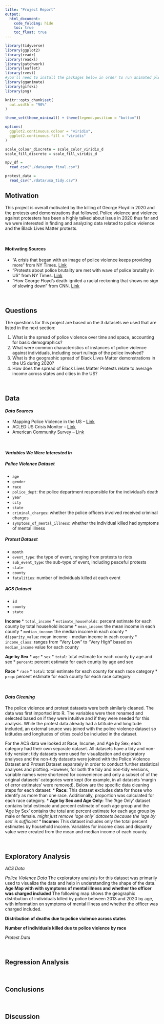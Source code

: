 ```yaml
---
title: "Project Report"
output: 
  html_document:
    code_folding: hide
    toc: true
    toc_float: true
---
```


```r
library(tidyverse)
library(ggplot2)
library(readr)
library(readxl)
library(patchwork)
library(leaflet)
library(rvest)
#you'll need to install the packages below in order to run animated plots or knit
library(gganimate)
library(gifski)
library(png)

knitr::opts_chunk$set(
  out.width = "90%"
)

theme_set(theme_minimal() + theme(legend.position = "bottom"))

options(
  ggplot2.continuous.colour = "viridis",
  ggplot2.continuous.fill = "viridis"
)

scale_colour_discrete = scale_color_viridis_d
scale_fill_discrete = scale_fill_viridis_d

mpv_df =
  read_csv("./data/mpv_final.csv")

protest_data =
  read_csv("./data/usa_tidy.csv")
```

<style type="text/css">
h1 {color:slategray;}
</style>

## Motivation

This project is overall motivated by the killing of George Floyd in 2020 and the protests and demonstrations that followed. Police violence and violence against protesters has been a highly talked about issue in 2020 thus far and we were interested in finding and analyzing data related to police violence and the Black Lives Matter protests.

&nbsp;

#### **Motivating Sources**

* "A crisis that began with an image of police violence keeps providing more" from NY Times. [Link](https://www.nytimes.com/2020/06/05/us/police-violence-george-floyd.html)
* "Protests about police brutality are met with wave of police brutality in US" from NY Times. [Link](https://www.theguardian.com/us-news/2020/jun/06/police-violence-protests-us-george-floyd)
* "How George Floyd's death ignited a racial reckoning that shows no sign of slowing down" from CNN. [Link](https://www.cnn.com/2020/08/09/us/george-floyd-protests-different-why/index.html)

&nbsp;

## Questions

The questions for this project are based on the 3 datasets we used that are listed in the next section:

1. What is the spread of police violence over time and space, accounting for basic demographics?
2. What were common characteristics of instances of police violence against individuals, including court rulings of the police involved?
3. What is the geographic spread of Black Lives Matter demonstrations in the US during 2020?
4. How does the spread of Black Lives Matter Protests relate to average income across states and cities in the US?

&nbsp;

## Data
#### *Data Sources*
* Mapping Police Violence in the US -- [Link](https://mappingpoliceviolence.org/)
* ACLED US Crisis Monitor -- [Link](https://acleddata.com/special-projects/us-crisis-monitor/)
* American Community Survey -- [Link](https://www.census.gov/programs-surveys/acs/data.html)

&nbsp;

#### *Variables We Were Interested In*
##### **Police Violence Dataset**
* `age`
* `gender`
* `race`
* `police_dept`: the police department responsible for the individual's death
* `year`
* `city`
* `state`
* `criminal_charges`: whether the police officers involved received criminal charges
* `symptoms_of_mental_illness`: whether the individual killed had symptoms of mental illness


##### **Protest Dataset**
* `month`
* `event_type`: the type of event, ranging from protests to riots
* `sub_event_type`: the sub-type of event, including peaceful protests
* `state`
* `county`
* `fatalities`: number of individuals killed at each event


##### **ACS Dataset**
* `id`
* `county`
* `state`

**Income**
* `total_income`
* `estimate_households`: percent estimate for each county by total household income
* `mean_income`: the mean income in each county
* `median_income`: the median income in each county
* `disparity_value`: mean income - median income in each county
* `income_class`: ranges from "Very Low" to "Very High" based on `median_income` value for each county 

**Age by Sex**
* `age`
* `sex`
* `total`: total estimate for each county by age and sex
* `percent`: percent estimate for each county by age and sex

**Race**
* `race`
* `total`: total estimate for each county for each race category
* `prop`: percent estimate for each county for each race category

&nbsp;

#### *Data Cleaning*
The police violence and protest datasets were both similarly cleaned. The data was first imported into R. The variables were then renamed and selected based on if they were intuitive and if they were needed for this analysis. While the protest data already had a latitude and longitude included, an external source was joined with the police violence dataset so latitudes and longitudes of cities could be included in the dataset.

For the ACS data we looked at Race, Income, and Age by Sex; each category had their own separate dataset. All datasets have a tidy and non-tidy version; tidy datasets were used for visualization and exploratory analyses and the non-tidy datasets were joined with the Police Violence Dataset and Protest Dataset separately in order to conduct further statistical analyses and plotting. However, for both the tidy and non-tidy versions, variable names were shortened for convenience and only a subset of of the original datasets' categories were kept (for example, in all datasets 'margin of error estimates' were removed). Below are the specific data cleaning steps for each dataset:
* **Race:** This dataset excludes data for those who identify as more than one race. Additionally, proportion was calculated for each race category.
* **Age by Sex and Age Only:** The 'Age Only' dataset contains total estimate and percent estimate of each age group and the 'Age by Sex' contains the total and percent estimate for each age group by male or female. *might just remove 'age only' datasets because the 'age by sex' is sufficient*
* **Income:** This dataset includes only the total percent estimates by household income. Variables for income class and disparity value were created from the mean and median income of each county.

&nbsp;

## Exploratory Analysis
*ACS Data*

*Police Violence Data*
The exploratory analysis for this dataset was primarily used to visualize the data and help in understanding the shape of the data.
**Age Map with with symptoms of mental illness and whether the officer was charged included**
The following map shows the geographic distribution of individuals killed by police between 2013 and 2020 by age, with information on symptoms of mental illness and whether the officer was charged included.

**Distribution of deaths due to police violence across states**

**Number of individuals killed due to police violence by race**

*Protest Data*

&nbsp;

## Regression Analysis


&nbsp;

## Conclusions


&nbsp;

## Discussion





